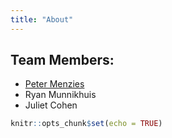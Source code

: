 ```yaml
---
title: "About"
---
```


## Team Members:
- [Peter Menzies](https://github.com/petermenzies)  
- Ryan Munnikhuis  
- Juliet Cohen

```r
knitr::opts_chunk$set(echo = TRUE)
```

